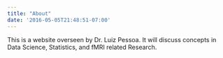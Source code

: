 ```yaml
---
title: "About"
date: '2016-05-05T21:48:51-07:00'
---
```


This is a website overseen by Dr. Luiz Pessoa. It will discuss concepts in Data Science, Statistics, and fMRI related Research.
